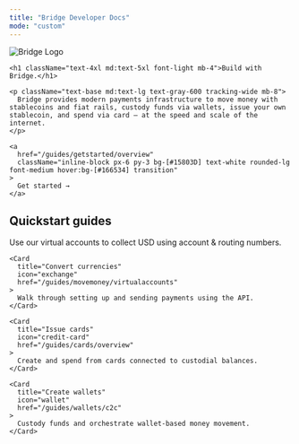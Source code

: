 ```yaml
---
title: "Bridge Developer Docs"
mode: "custom"
---
```


<div className="bg-gradient-to-b from-[#d4f2ef] via-[#f7fafc] to-white text-center text-gray-900">
  <div className="max-w-4xl mx-auto px-6 pt-6 pb-4">
    <img
      src="/logo/bridge_logo.png"
      alt="Bridge Logo"
      className="h-10 mb-6 select-none pointer-events-none mx-auto"
      draggable="false"
    />

    <h1 className="text-4xl md:text-5xl font-light mb-4">Build with Bridge.</h1>

    <p className="text-base md:text-lg text-gray-600 tracking-wide mb-8">
      Bridge provides modern payments infrastructure to move money with stablecoins and fiat rails, custody funds via wallets, issue your own stablecoin, and spend via card — at the speed and scale of the internet.
    </p>

    <a
      href="/guides/getstarted/overview"
      className="inline-block px-6 py-3 bg-[#15803D] text-white rounded-lg font-medium hover:bg-[#166534] transition"
    >
      Get started →
    </a>
  </div>
</div>

## Quickstart guides

<div className="max-w-4xl mx-auto">
  <Columns cols={4}>
    <Card
      title="Accept fiat payments"
      icon="dollar-sign"
      href="/guides/movemoney/virtualaccounts"
    >
      Use our virtual accounts to collect USD using account & routing numbers.
    </Card>

    <Card
      title="Convert currencies"
      icon="exchange"
      href="/guides/movemoney/virtualaccounts"
    >
      Walk through setting up and sending payments using the API.
    </Card>

    <Card
      title="Issue cards"
      icon="credit-card"
      href="/guides/cards/overview"
    >
      Create and spend from cards connected to custodial balances.
    </Card>

    <Card
      title="Create wallets"
      icon="wallet"
      href="/guides/wallets/c2c"
    >
      Custody funds and orchestrate wallet-based money movement.
    </Card>
  </Columns>
</div>
